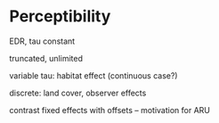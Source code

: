 # Perceptibility {#perceptibility}

EDR, tau constant

truncated, unlimited

variable tau: habitat effect (continuous case?)

discrete: land cover, observer effects

contrast fixed effects with offsets -- motivation for ARU
